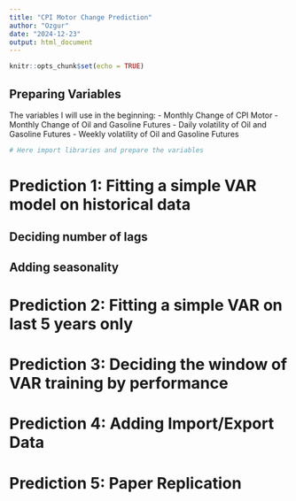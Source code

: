 ```yaml
---
title: "CPI Motor Change Prediction"
author: "Ozgur"
date: "2024-12-23"
output: html_document
---
```


```r
knitr::opts_chunk$set(echo = TRUE)
```

## Preparing Variables

The variables I will use in the beginning:
  - Monthly Change of CPI Motor
  - Monthly Change of Oil and Gasoline Futures
  - Daily volatility of Oil and Gasoline Futures
  - Weekly volatility of Oil and Gasoline Futures 

```r
# Here import libraries and prepare the variables
```

# Prediction 1: Fitting a simple VAR model on historical data

## Deciding number of lags 

## Adding seasonality

# Prediction 2: Fitting a simple VAR on last 5 years only

# Prediction 3: Deciding the window of VAR training by performance

# Prediction 4: Adding Import/Export Data

# Prediction 5: Paper Replication
